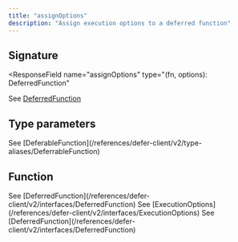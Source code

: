 ```yaml
---
title: "assignOptions"
description: "Assign execution options to a deferred function"
---
```


## Signature

<ResponseField
  name="assignOptions"
  type="<F>(fn, options): DeferredFunction<F>"
>
  See
  [DeferredFunction](/references/defer-client/v2/interfaces/DeferredFunction)
</ResponseField>

## Type parameters

<ResponseField name="F" type="extends DeferableFunction">
  See
  [DeferableFunction](/references/defer-client/v2/type-aliases/DeferrableFunction)
</ResponseField>

## Function

<ResponseField name="parameters">
  <ResponseField name="fn" type="DeferredFunction<F>">
    See
    [DeferredFunction](/references/defer-client/v2/interfaces/DeferredFunction)
  </ResponseField>
  <ResponseField name="options" type="ExecutionMetadata<F>">
    See
    [ExecutionOptions](/references/defer-client/v2/interfaces/ExecutionOptions)
  </ResponseField>
</ResponseField>

<ResponseField name="returns" type="DeferredFunction<F>">
  See
  [DeferredFunction](/references/defer-client/v2/interfaces/DeferredFunction)
</ResponseField>
